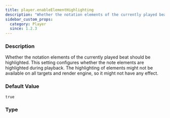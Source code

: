 ```yaml
---
title: player.enableElementHighlighting
description: "Whether the notation elements of the currently played beat should be highlighted."
sidebar_custom_props:
  category: Player
  since: 1.2.3
---
```




<SettingsHeader />

### Description
Whether the notation elements of the currently played beat should be highlighted. This setting configures whether the note elements are highlighted during playback.
The highlighting of elements might not be available on all targets and render engine, so it might not have any effect.


### Default Value

`true`

### Type

<CodeBadge type="js" name="boolean" /><CodeBadge type="net" name="bool" /><CodeBadge type="android" name="Boolean" />